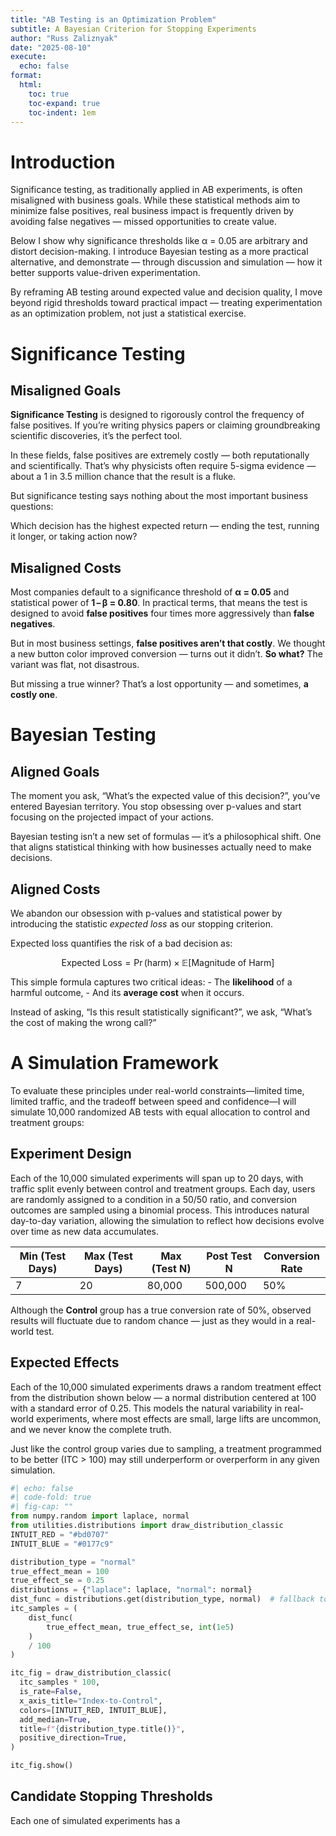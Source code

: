 ```yaml
---
title: "AB Testing is an Optimization Problem"
subtitle: A Bayesian Criterion for Stopping Experiments
author: "Russ Zaliznyak"
date: "2025-08-10"
execute:
  echo: false
format: 
  html: 
    toc: true
    toc-expand: true
    toc-indent: 1em
---
```


# Introduction

Significance testing, as traditionally applied in AB experiments, is often misaligned with business goals. While these statistical methods aim to minimize false positives, real business impact is frequently driven by avoiding false negatives — missed opportunities to create value.

Below I show why significance thresholds like α = 0.05 are arbitrary and distort decision-making. I introduce Bayesian testing as a more practical alternative, and demonstrate — through discussion and simulation — how it better supports value-driven experimentation.

By reframing AB testing around expected value and decision quality, I move beyond rigid thresholds toward practical impact — treating experimentation as an optimization problem, not just a statistical exercise.

# Significance Testing

## Misaligned Goals

**Significance Testing**  is designed to rigorously control the frequency of false positives. If you're writing physics papers or claiming groundbreaking scientific discoveries, it's the perfect tool.

In these fields, false positives are extremely costly — both reputationally and scientifically. That’s why physicists often require 5-sigma evidence — about a 1 in 3.5 million chance that the result is a fluke.

But significance testing says nothing about the most important business questions:

Which decision has the highest expected return — ending the test, running it longer, or taking action now?

## Misaligned Costs

Most companies default to a significance threshold of **α = 0.05** and statistical power of **1 – β = 0.80**.
In practical terms, that means the test is designed to avoid **false positives** four times more aggressively than **false negatives**.

But in most business settings, **false positives aren’t that costly**. We thought a new button color improved conversion — turns out it didn’t. **So what?** The variant was flat, not disastrous.

But missing a true winner? That’s a lost opportunity — and sometimes, **a costly one**.



# Bayesian Testing

## Aligned Goals

The moment you ask, “What’s the expected value of this decision?”, you’ve entered Bayesian territory. You stop obsessing over p-values and start focusing on the projected impact of your actions.

Bayesian testing isn’t a new set of formulas — it’s a philosophical shift. One that aligns statistical thinking with how businesses actually need to make decisions.


## Aligned Costs

We abandon our obsession with p-values and statistical power by introducing the statistic _expected loss_ as our stopping criterion.

Expected loss quantifies the risk of a bad decision as:

$$
\text{Expected Loss} = \Pr(\text{harm}) \times \mathbb{E}[\text{Magnitude of Harm}]
$$

This simple formula captures two critical ideas:
- The **likelihood** of a harmful outcome,
- And its **average cost** when it occurs.

Instead of asking, “Is this result statistically significant?”, we ask, “What’s the cost of making the wrong call?”

# A Simulation Framework

To evaluate these principles under real-world constraints—limited time, limited traffic, and the tradeoff between speed and confidence—I will simulate 10,000 randomized AB tests with equal allocation to control and treatment groups:

## Experiment Design

Each of the 10,000 simulated experiments will span up to 20 days, with traffic split evenly between control and treatment groups. Each day, users are randomly assigned to a condition in a 50/50 ratio, and conversion outcomes are sampled using a binomial process. This introduces natural day-to-day variation, allowing the simulation to reflect how decisions evolve over time as new data accumulates.


| Min (Test Days) | Max (Test Days) | Max (Test N) | Post Test N | Conversion Rate |
|-----------------|------------------|---------------|---------------|------------------|
| 7               | 20               | 80,000        | 500,000       | 50%              |


Although the **Control** group has a true conversion rate of 50%, observed results will fluctuate due to random chance — just as they would in a real-world test.

## Expected Effects

Each of the 10,000 simulated experiments draws a random treatment effect from the distribution shown below — a normal distribution centered at 100 with a standard error of 0.25. This models the natural variability in real-world experiments, where most effects are small, large lifts are uncommon, and we never know the complete truth.

Just like the control group varies due to sampling, a treatment programmed to be better (ITC > 100) may still underperform or overperform in any given simulation.

```python
#| echo: false
#| code-fold: true
#| fig-cap: ""
from numpy.random import laplace, normal
from utilities.distributions import draw_distribution_classic
INTUIT_RED = "#bd0707"
INTUIT_BLUE = "#0177c9"

distribution_type = "normal"
true_effect_mean = 100
true_effect_se = 0.25
distributions = {"laplace": laplace, "normal": normal}
dist_func = distributions.get(distribution_type, normal)  # fallback to normal
itc_samples = (
    dist_func(
        true_effect_mean, true_effect_se, int(1e5)
    )
    / 100
)

itc_fig = draw_distribution_classic(
  itc_samples * 100,
  is_rate=False,
  x_axis_title="Index-to-Control",
  colors=[INTUIT_RED, INTUIT_BLUE],
  add_median=True,
  title=f"{distribution_type.title()}",
  positive_direction=True,
)

itc_fig.show()

```

## Candidate Stopping Thresholds

Each one of simulated experiments has a 